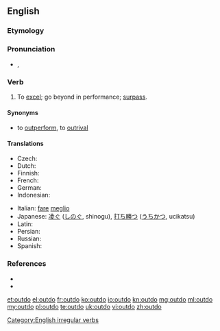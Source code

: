 ==English==

===Etymology===
{{prefix|out|do}}

===Pronunciation===
* {{a|US}} {{IPA|/aʊtˈdu/}}, {{X-SAMPA|/aUt"du/}}

===Verb===
{{en-verb|outdoes|outdoing|outdid|outdone}}

# {{transitive}} To [[excel]]; go beyond in performance; [[surpass]].

====Synonyms====
* {{sense|to surpass}} to [[outperform]], to [[outrival]]

====Translations====
{{trans-top|to go beyond}}
* Czech: {{t-|cs|překonat}}
* Dutch: {{t+|nl|overtreffen}}
* Finnish: {{t-|fi|päihittää}}
* French: {{t+|fr|surpasser}}
* German: {{t-|de|übertreffen}}
* Indonesian: {{t+|id|lampau|alt=melampaui|xs=Indonesian}}
{{trans-mid}}
* Italian: [[fare]] [[meglio]]
* Japanese: [[凌ぐ]] ([[しのぐ]], shinogu), [[打ち勝つ]] ([[うちかつ]], ucikatsu)
* Latin: {{t-|la|supero|alt=superō}}
* Persian: {{t|fa|بهتر انجام دادن از کسی دیگر|xs=Persian}}
* Russian: {{t|ru|превзойти}}
* Spanish: {{t+|es|exceder}} {{t-|es|sobrepasar}}
{{trans-bottom}}

===References===
* {{R:Century 1911}}
* {{R:Webster 1913}}

[[Category:English irregular verbs]]

[[et:outdo]]
[[el:outdo]]
[[fr:outdo]]
[[ko:outdo]]
[[io:outdo]]
[[kn:outdo]]
[[mg:outdo]]
[[ml:outdo]]
[[my:outdo]]
[[pl:outdo]]
[[te:outdo]]
[[uk:outdo]]
[[vi:outdo]]
[[zh:outdo]]